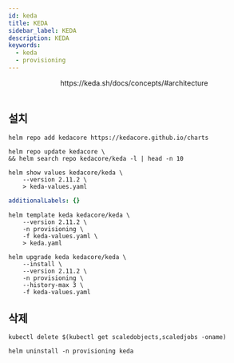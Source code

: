 ```yaml
---
id: keda
title: KEDA
sidebar_label: KEDA
description: KEDA
keywords:
  - keda
  - provisioning
---
```



<center>
	<Image
		img={require('@site/static/img/mlops/mlops/provisioning/keda/architecture.png')}
		width={750}
	/>
</center>
<center>https://keda.sh/docs/concepts/#architecture</center>
<br />

## 설치

```shell
helm repo add kedacore https://kedacore.github.io/charts
```

```shell
helm repo update kedacore \
&& helm search repo kedacore/keda -l | head -n 10
```

```shell
helm show values kedacore/keda \
    --version 2.11.2 \
    > keda-values.yaml
```

```yaml title="keda-values.yaml"
additionalLabels: {}
```

```shell
helm template keda kedacore/keda \
    --version 2.11.2 \
    -n provisioning \
    -f keda-values.yaml \
    > keda.yaml
```

```shell
helm upgrade keda kedacore/keda \
    --install \
    --version 2.11.2 \
    -n provisioning \
    --history-max 3 \
    -f keda-values.yaml
```

## 삭제

```shell
kubectl delete $(kubectl get scaledobjects,scaledjobs -oname)
```

```shell
helm uninstall -n provisioning keda
```
